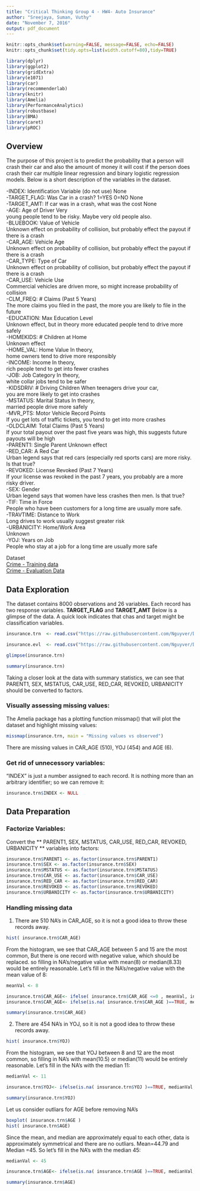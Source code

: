```yaml
---
title: "Critical Thinking Group 4 - HW4- Auto Insurance"
author: "Sreejaya, Suman, Vuthy"
date: "November 7, 2016"
output: pdf_document
---
```


```r
knitr::opts_chunk$set(warning=FALSE, message=FALSE, echo=FALSE)
knitr::opts_chunk$set(tidy.opts=list(width.cutoff=80),tidy=TRUE)
```


```r
library(dplyr)
library(ggplot2)
library(gridExtra)
library(e1071)
library(car)
library(recommenderlab)
library(knitr)
library(Amelia)
library(PerformanceAnalytics)
library(robustbase)
library(BMA)
library(caret)
library(pROC)
```

## Overview
The purpose of this project is to predict the probability that a person will crash their car and also the amount of money it will cost if the person does crash their car multiple linear regression and binary logistic regression models. Below is a short description of the variables in the dataset.

-INDEX:           Identification Variable (do not use) None  
-TARGET_FLAG:     Was Car in a crash? 1=YES 0=NO None  
-TARGET_AMT:      If car was in a crash, what was the cost None  
-AGE:             Age of Driver Very   
                    young people tend to be risky. Maybe very old people also.  
-BLUEBOOK:        Value of Vehicle   
                    Unknown effect on probability of collision, but probably effect the payout if there is a crash  
-CAR_AGE:         Vehicle Age   
                    Unknown effect on probability of collision, but probably effect the payout if there is a crash  
-CAR_TYPE:        Type of Car   
                    Unknown effect on probability of collision, but probably effect the payout if there is a crash  
-CAR_USE:         Vehicle Use   
                    Commercial vehicles are driven more, so might increase probability of collision  
-CLM_FREQ:        # Claims (Past 5 Years)   
                    The more claims you filed in the past, the more you are likely to file in the future  
-EDUCATION:       Max Education Level   
                    Unknown effect, but in theory more educated people tend to drive more safely  
-HOMEKIDS:        # Children at Home   
                    Unknown effect  
-HOME_VAL:        Home Value In theory,   
                    home owners tend to drive more responsibly  
-INCOME:          Income In theory,   
                    rich people tend to get into fewer crashes  
-JOB:             Job Category In theory,   
                    white collar jobs tend to be safer  
-KIDSDRIV:        # Driving Children When teenagers drive your car,   
                    you are more likely to get into crashes  
-MSTATUS:         Marital Status In theory,   
                    married people drive more safely  
-MVR_PTS:         Motor Vehicle Record Points     
                    If you get lots of traffic tickets, you tend to get into more crashes  
-OLDCLAIM:        Total Claims (Past 5 Years)   
                    If your total payout over the past five years was high, this suggests future payouts will be high  
-PARENT1:         Single Parent Unknown effect  
-RED_CAR:         A Red Car   
                    Urban legend says that red cars (especially red sports cars) are more risky. Is that true?  
-REVOKED:         License Revoked (Past 7 Years)   
                    If your license was revoked in the past 7 years, you probably are a more risky driver.  
-SEX:             Gender   
                    Urban legend says that women have less crashes then men. Is that true?  
-TIF:              Time in Force   
                    People who have been customers for a long time are usually more safe.  
-TRAVTIME:        Distance to Work   
                    Long drives to work usually suggest greater risk  
-URBANICITY:      Home/Work Area   
                    Unknown  
-YOJ:             Years on Job   
                    People who stay at a job for a long time are usually more safe  

Dataset  
[Crime - Training data](https://raw.githubusercontent.com/Nguyver/DATA621-HW/master/HW4/insurance_training_data.csv)  
[Crime - Evaluation Data](https://raw.githubusercontent.com/Nguyver/DATA621-HW/master/HW4/insurance-evaluation-data.csv)

## Data Exploration

The dataset contains 8000 observations and 26 variables. Each record has two response variables. **TARGET_FLAG** and **TARGET_AMT** Below is a glimpse of the data. A quick look indicates that chas and target might be classification variables.
```r
insurance.trn  <- read.csv("https://raw.githubusercontent.com/Nguyver/DATA621-HW/master/HW4/insurance_training_data.csv", header=TRUE, sep=",", stringsAsFactors = FALSE)

insurance.evl  <- read.csv("https://raw.githubusercontent.com/Nguyver/DATA621-HW/master/HW4/insurance-evaluation-data.csv", header=TRUE, sep=",", stringsAsFactors = FALSE)
```

```r
glimpse(insurance.trn)
```

```r
summary(insurance.trn)
```
Taking a closer look at the data with summary statistics, we can see that PARENT1, SEX, MSTATUS, CAR_USE, RED_CAR, REVOKED, URBANICITY should be converted to factors.

### Visually assessing missing values: 
The Amelia package has a plotting function missmap() that will plot the dataset and highlight missing values:
```r
missmap(insurance.trn, main = "Missing values vs observed")
```
There are missing values in CAR_AGE (510), YOJ (454) and AGE (6).

### Get rid of unnecessory variables:
"INDEX" is just a number assigned to each record. It is nothing more than an arbitrary identifier;  so we can remove it:
```r
insurance.trn$INDEX <- NULL
```


## Data Preparation

### Factorize Variables:

Convert the ** PARENT1, SEX, MSTATUS, CAR_USE, RED_CAR, REVOKED, URBANICITY ** variables into factors:

```r
insurance.trn$PARENT1 <- as.factor(insurance.trn$PARENT1)
insurance.trn$SEX <- as.factor(insurance.trn$SEX)
insurance.trn$MSTATUS <- as.factor(insurance.trn$MSTATUS)
insurance.trn$CAR_USE <- as.factor(insurance.trn$CAR_USE)
insurance.trn$RED_CAR <- as.factor(insurance.trn$RED_CAR)
insurance.trn$REVOKED <- as.factor(insurance.trn$REVOKED)
insurance.trn$URBANICITY <- as.factor(insurance.trn$URBANICITY)
```

### Handling missing data
1. There are 510 NA's in CAR_AGE, so it is not a good idea to throw these records away.
```r
hist( insurance.trn$CAR_AGE)
```
From the histogram, we see that CAR_AGE between 5 and 15 are the most common, But there is one record with negative value, which should be replaced. 
so filling in NA's/negative value  with  mean(8) or median(8.33) would be entirely reasonable. Let's fill in the NA's/negative value with the mean value of 8:

```r
meanVal <- 8

insurance.trn$CAR_AGE<- ifelse( insurance.trn$CAR_AGE <=0 , meanVal, insurance.trn$CAR_AGE)
insurance.trn$CAR_AGE<- ifelse(is.na( insurance.trn$CAR_AGE )==TRUE, meanVal, insurance.trn$CAR_AGE)

summary(insurance.trn$CAR_AGE)
```
2. There are 454 NA's in YOJ, so it is not a good idea to throw these records away.
```r
hist( insurance.trn$YOJ)
```
From the histogram, we see that YOJ between 8 and 12 are the most common, 
so filling in NA's  with  mean(10.5) or median(11) would be entirely reasonable.
Let's fill in the NA's with the median 11:
```r
medianVal <- 11

insurance.trn$YOJ<- ifelse(is.na( insurance.trn$YOJ )==TRUE, medianVal, insurance.trn$YOJ)

summary(insurance.trn$YOJ)
```

Let us consider outliars for AGE before removing NA's

```r
boxplot( insurance.trn$AGE )
hist( insurance.trn$AGE)
```
Since the mean, and median are approximately equal to each other, data is approximately symmetrical and there are no outliars. Mean=44.79 and Median =45. So let's fill in the NA's with the median 45:
```r
medianVal <- 45

insurance.trn$AGE<- ifelse(is.na( insurance.trn$AGE )==TRUE, medianVal, insurance.trn$AGE)

summary(insurance.trn$AGE)
```

